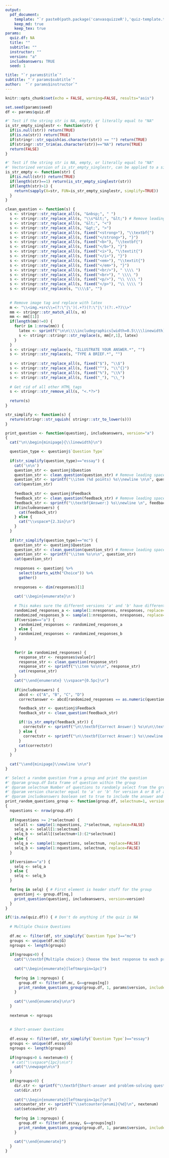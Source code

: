 ```yaml
---
output: 
  pdf_document:
    template: "`r paste0(path.package('canvasquizzeR'),'quiz-template.tex')`"
    keep_md: true
    keep_tex: true
params:
  quiz.df: NA
  title: ""
  subtitle: ""
  instructor: ""
  version: "a"
  includeanswers: TRUE
  seed: 1

title: "`r params$title`"
subtitle: "`r params$subtitle`"
author:  "`r params$instructor`"
---
```


```r
knitr::opts_chunk$set(echo = FALSE, warning=FALSE, results="asis")

set.seed(params$seed)
df <- params$quiz.df
```


```r
#' Test if the string str is NA, empty, or literally equal to "NA"
is_str_empty_singlestr <- function(str) {
  if(is.null(str)) return(TRUE)
  if(is.na(str)) return(TRUE)
  if(stringr::str_squish(as.character(str)) == "") return(TRUE)
  if(stringr::str_trim(as.character(str))=="NA") return(TRUE)
  return(FALSE)
}

#' Test if the string str is NA, empty, or literally equal to "NA"
#' Vectorized version of is_str_empty_singlestr, can be applied to a single string or a vector
is_str_empty <- function(str) {
  if(is.null(str)) return(TRUE)
  if(length(str)==1) return(is_str_empty_singlestr(str))
  if(length(str)>1) {
    return(sapply(X=str, FUN=is_str_empty_singlestr, simplify=TRUE))
  }
}
```

```r
clean_question <- function(s) {
  s <- stringr::str_replace_all(s, "&nbsp;", " ")
  s <- stringr::str_replace_all(s, "\\s*&lt;", "&lt;") # Remove leading space before a tag
  s <- stringr::str_replace_all(s, "&lt;", "<")
  s <- stringr::str_replace_all(s, "&gt;", ">")
  s <- stringr::str_replace_all(s, fixed("<strong>"), "\\textbf{")
  s <- stringr::str_replace_all(s, fixed("</strong>"), "}")
  s <- stringr::str_replace_all(s, fixed("<b>"), "\\textbf{")
  s <- stringr::str_replace_all(s, fixed("</b>"), "}")
  s <- stringr::str_replace_all(s, fixed("<i>"), "\\textit{")
  s <- stringr::str_replace_all(s, fixed("</i>"), "}")
  s <- stringr::str_replace_all(s, fixed("<em>"), "\\textit{")
  s <- stringr::str_replace_all(s, fixed("</em>"), "}") 
  s <- stringr::str_replace_all(s, fixed("<br/>"), " \\\\ ") 
  s <- stringr::str_replace_all(s, fixed("<br>"), " \\\\ ") 
  s <- stringr::str_replace_all(s, fixed("<p/>"), "\\ \\\\ ") 
  s <- stringr::str_replace_all(s, fixed("</p>"), "\\ \\\\ ") 
  s <- stringr::str_replace(s, "\\\\$", "") 
  
  
  # Remove image tag and replace with latex 
  m <- "\\<img.+src\\=(?:\"|\')(.+?)(?:\"|\')(?:.+?)\\>"
  mm <- stringr::str_match_all(s, m)
  mm <- mm[[1]]
  if(length(mm)!=0) {
    for(r in 1:nrow(mm)) {
      latex <- sprintf("\n\n\\\\includegraphics[width=0.5\\\\linewidth]{%s}\n\n", mm[r,2])
      s <- stringr::stringr::str_replace(s, mm[r,1], latex)    
    }
  }
  s <- stringr::str_replace(s, "ILLUSTRATE YOUR ANSWER.*", "")
  s <- stringr::str_replace(s, "TYPE A BRIEF.*", "")
  
  s <- stringr::str_replace_all(s, fixed("$"), "\\$")
  s <- stringr::str_replace_all(s, fixed("^"), "\\^{}")
  s <- stringr::str_replace_all(s, fixed("%"), "\\%")
  s <- stringr::str_replace_all(s, fixed("_"), "\\_")
  
  # Get rid of all other HTML tags
  s <- stringr::str_remove_all(s, "<.*?>")
  
  return(s)
}

str_simplify <- function(s) {
  return(stringr::str_squish( stringr::str_to_lower(s)))
}
```

```r

print_question <- function(questionj, includeanswers, version="a")
{
  cat("\n\\begin{minipage}{\\linewidth}\n")

  question_type <- questionj$`Question Type`
  
  if(str_simplify(question_type)=="essay") {
    cat('\n\n')
    question_str <- questionj$Question
    question_str <- clean_question(question_str) # Remove leading space before a tag
    question_str <- sprintf("\\item (%d points) %s\\newline \n\n", questionj$Points, question_str)
    cat(question_str)
    
    feedback_str <- questionj$Feedback
    feedback_str <- clean_question(feedback_str) # Remove leading space before a tag
    feedback_str <- sprintf("\\textbf{Answer:} %s\\newline \n", feedback_str)
    if(includeanswers) {
      cat(feedback_str)
    } else {
      cat("\\vspace*{2.3in}\n")
    }
  }
    
  if(str_simplify(question_type)=="mc") {
    question_str <- questionj$Question
    question_str <- clean_question(question_str) # Remove leading space before a tag
    question_str <- sprintf("\\item %s\n\n", question_str)
    cat(question_str)
    
    responses <- questionj %>%
      select(starts_with("Choice")) %>%
      gather()
    
    nresponses <- dim(responses)[1]
    
    cat('\\begin{enumerate}\n')
    
    # This makes sure the different versions 'a' and 'b' have different selections for the correct answer
    randomized_responses_a <- sample(1:nresponses, nresponses, replace=FALSE)
    randomized_responses_b <- sample(1:nresponses, nresponses, replace=FALSE)
    if(version=="a") {
      randomized_responses <- randomized_responses_a
    } else {
      randomized_responses <- randomized_responses_b
    }
    
    
    for(r in randomized_responses) {
      response_str <- responses$value[r]
      response_str <- clean_question(response_str)
      response_str <- sprintf("\\item %s\n\n", response_str)
      cat(response_str)
    }
    cat("\\end{enumerate} \\vspace*{0.5pc}\n")  
    
    if(includeanswers) {
      abcd <- c("A", "B", "C", "D")
      correctanswer <- abcd[randomized_responses == as.numeric(questionj$A)]

      feedback_str <- questionj$Feedback
      feedback_str <- clean_question(feedback_str)

      if(!is_str_empty(feedback_str)) {
        correctstr <- sprintf("\n\\textbf{Correct Answer:} %s\n\n\\textbf{Feedback:} %s\\newline \n", correctanswer, feedback_str)
      } else {
        correctstr <- sprintf("\n\\textbf{Correct Answer:} %s\\newline \n", correctanswer)
      }
      cat(correctstr)
    }
  }
    
  cat("\\end{minipage}\\newline \n\n")
}
```

```r
#' Select a random question from a group and print the question
#' @param group.df Data frame of question within the group
#' @param selectnum Number of questions to randomly select from the group
#' @param version character equal to 'a' or 'b' for version A or B of a quiz. If there are more than 2 x `selectnum` items in the group, the version 'a' and 'b' will have unique randomly-selected questions
#' @param includeanswers boolean set to true to include the answer and feedback in the printout.
print_random_questions_group <- function(group.df, selectnum=1, version="a", includeanswers=TRUE)
{
  nquestions <- nrow(group.df)
  
  if(nquestions >= 2*selectnum) {
    selall <- sample(1:nquestions, 2*selectnum, replace=FALSE)
    selq_a <- selall[1:selectnum]
    selq_b <- selall[(selectnum+1):(2*selectnum)]
  } else {
    selq_a <- sample(1:nquestions, selectnum, replace=FALSE)
    selq_b <- sample(1:nquestions, selectnum, replace=FALSE)
  }

  if(version=="a") {
    selq <- selq_a
  } else {
    selq <- selq_b
  }

  for(nq in selq) { # First element is header stuff for the group
    questionj <- group.df[nq,]
    print_question(questionj, includeanswers, version=version)
  }
}
```

```r
if(!is.na(quiz.df)) { # Don't do anything if the quiz is NA
                  
  # Multiple Choice Questions
  
  df.mc <- filter(df, str_simplify(`Question Type`)=="mc")
  groups <- unique(df.mc$G)
  ngroups <- length(groups)
  
  if(ngroups>0) {
    cat("\\textbf{Multiple choice:} Choose the best response to each prompt.\\newline \n\n")
    
    cat("\\begin{enumerate}[leftmargin=1pc]")
  
    for(ng in 1:ngroups) {
      group.df <- filter(df.mc, G==groups[ng])
      print_random_questions_group(group.df, 1, params$version, includeanswers=params$includeanswers)
    }
    
    cat("\\end{enumerate}\n\n")
  }
  
  nextenum <- ngroups
  
  
  # Short-answer Questions
  
  df.essay <- filter(df, str_simplify(`Question Type`)=="essay")
  groups <- unique(df.essay$G)
  ngroups <- length(groups)
  
  if(ngroups>0 & nextenum>0) {
   # cat("\\vspace*{1pc}\n\n")
    cat("\\newpage\n\n")
  }
  
  if(ngroups>0) {
    dir.str <- sprintf("\\textbf{Short-answer and problem-solving questions:} Provide written answers to each question in the space provided.\\newline\n\n")
    cat(dir.str)
    
    cat("\\begin{enumerate}[leftmargin=1pc]\n")
    setcounter_str <- sprintf("\\setcounter{enumi}{%d}\n", nextenum)
    cat(setcounter_str)
  
    for(ng in 1:ngroups) {
      group.df <- filter(df.essay, G==groups[ng])
      print_random_questions_group(group.df, 1, params$version, includeanswers=params$includeanswers)
    }
    
    cat("\\end{enumerate}")
  }
}

```
